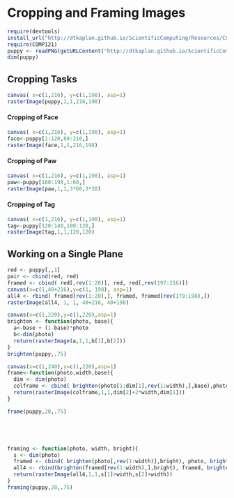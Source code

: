 # Cropping and Framing Images

```r
require(devtools) 
install_url("http://dtkaplan.github.io/ScientificComputing/Resources/COMP121_0.1.tar.gz")
require(COMP121)
puppy <- readPNG(getURLContent("http://dtkaplan.github.io/ScientificComputing/Resources/Images/mindo.png"))
dim(puppy)
```

## Cropping Tasks
```r
canvas( x=c(1,216), y=c(1,198), asp=1)
rasterImage(puppy,1,1,216,198)
```
#### Cropping of Face
```r
canvas( x=c(1,216), y=c(1,198), asp=1)
face<-puppy[1:120,80:210,]
rasterImage(face,1,1,216,198)
```
#### Cropping of Paw
```r
canvas( x=c(1,216), y=c(1,198), asp=1)
paw<-puppy[160:198,1:60,]
rasterImage(paw,1,1,3*60,3*38)
```
#### Cropping of Tag
```r
canvas( x=c(1,216), y=c(1,198), asp=1)
tag<-puppy[120:140,100:120,]
rasterImage(tag,1,1,120,120)
```

## Working on a Single Plane
```r

red <- puppy[,,1]
pair <- cbind(red, red)
framed <- cbind( red[,rev(1:20)], red, red[,rev(197:216)])
canvas(x=c(1,40+216),y=c(1, 198), asp=1)
all4 <- rbind( framed[rev(1:20),], framed, framed[rev(179:198),])
rasterImage(all4, 1, 1, 40+216, 40+198)
```

```r
canvas(x=c(1,220),y=c(1,220),asp=1)
brighten <- function(photo, base){
  a<-base + (1-base)*photo
  b<-dim(photo)
  return(rasterImage(a,1,1,b[1],b[2]))
}
brighten(puppy,.75)
```

```r
canvas(x=c(1,240),y=c(1,220),asp=1)
frame<-function(photo,width,base){
  dim <- dim(photo)
  colframe <- cbind( brighten(photo[1:dim[1],rev(1:width),],base),photo, brighten(photo[1:dim[1],dim[2]:(1+dim[2]-width),],base))
  return(rasterImage(colframe,1,1,dim[2]+2*width,dim[1]))
}

frame(puppy,20,.75)





framing <- function(photo, width, bright){
  s <- dim(photo)
  framed <- cbind( brighten(photo[,rev(1:width)],bright), photo, brighten(photo[,(s[2]:(1+s[2]-width))],bright))
  all4 <- rbind(brighten(framed[rev(1:width),],bright), framed, brighten(framed[s[1]:(1+s[1]-width),],bright))
  return(rasterImage(all4,1,1,s[1]+width,s[2]+width))
}
framing(puppy,20,.75)
```